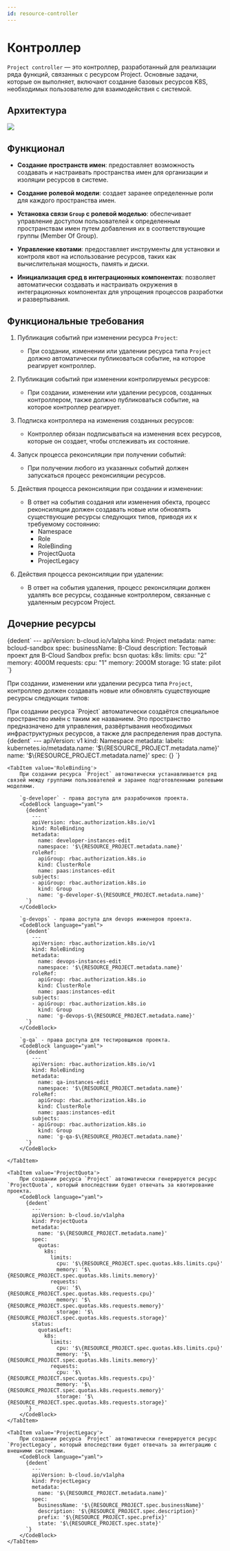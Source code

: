 ```yaml
---
id: resource-controller
---
```



# Контроллер

`Project controller` — это контроллер, разработанный для реализации ряда функций, связанных с ресурсом Project. Основные задачи, которые он выполняет, включают создание базовых ресурсов K8S, необходимых пользователю для взаимодействия с системой.

## Архитектура

<div className="center">
  <img src={`${getBasePrefix()}in-cloud/img/controllers/project-cotroller.drawio.svg`} />
</div>

## Функционал

- **Создание пространств имен**: предоставляет возможность создавать и настраивать пространства имен для организации и изоляции ресурсов в системе.

- **Создание ролевой модели**: создает заранее определенные роли для каждого пространства имен.

- **Установка связи `Group` с ролевой моделью**: обеспечивает управление доступом пользователей к определенным пространствам имен путем добавления их в соответствующие группы (Member Of Group).

- **Управление квотами**: предоставляет инструменты для установки и контроля квот на использование ресурсов, таких как вычислительная мощность, память и диски.

- **Инициализация сред в интеграционных компонентах**: позволяет автоматически создавать и настраивать окружения в интеграционных компонентах для упрощения процессов разработки и развертывания.

## Функциональные требования

1. Публикация событий при изменении ресурса `Project`:

   - При создании, изменении или удалении ресурса типа `Project` должно автоматически публиковаться событие, на которое реагирует контроллер.

2. Публикация событий при изменении контролируемых ресурсов:

   - При создании, изменении или удалении ресурсов, созданных контроллером, также должно публиковаться событие, на которое контроллер реагирует.

3. Подписка контроллера на изменения созданных ресурсов:

   - Контроллер обязан подписываться на изменения всех ресурсов, которые он создает, чтобы отслеживать их состояние.

4. Запуск процесса реконсиляции при получении событий:

   - При получении любого из указанных событий должен запускаться процесс реконсиляции ресурсов.

5. Действия процесса реконсиляции при создании и изменении:

   - В ответ на события создания или изменения обекта, процесс реконсиляции должен создавать новые или обновлять существующие ресурсы следующих типов, приводя их к требуемому состоянию:
     - Namespace
     - Role
     - RoleBinding
     - ProjectQuota
     - ProjectLegacy

6. Действия процесса реконсиляции при удалении:
   - В ответ на события удаления, процесс реконсиляции должен удалять все ресурсы, созданные контроллером, связанные с удаленным ресурсом Project.

## Дочерние ресурсы

<Tabs>
  <TabItem value="RESOURCE_PROJECT">
    <CodeBlock language="yaml">
      {dedent`
            ---
            apiVersion: b-cloud.io/v1alpha
            kind: Project
            metadata:
              name: bcloud-sandbox
            spec:
              businessName: B-Cloud
              description: Тестовый проект для B-Cloud Sandbox
              prefix: bcsn
              quotas:
                k8s:
                  limits:
                    cpu: "2"
                    memory: 4000M
                  requests:
                    cpu: "1"
                    memory: 2000M
                    storage: 1G
              state: pilot
          `}
    </CodeBlock>
  </TabItem>
</Tabs>

При создании, изменении или удалении ресурса типа `Project`, контроллер должен создавать новые или обновлять существующие ресурсы следующих типов:

<Tabs>
    <TabItem value='Namespace'>
        При создании ресурса `Project` автоматически создаётся специальное пространство имён с таким же названием. Это пространство предназначено для управления, развёртывания необходимых инфраструктурных ресурсов, а также для распределения прав доступа.
        <CodeBlock language="yaml">
          {dedent`
            ---
            apiVersion: v1
            kind: Namespace
            metadata:
              labels:
                kubernetes.io/metadata.name: '$\{RESOURCE_PROJECT.metadata.name}'
              name: '$\{RESOURCE_PROJECT.metadata.name}'
            spec: {}
          `}
        </CodeBlock>
    </TabItem>

    <TabItem value='RoleBinding'>
        При создании ресурса `Project` автоматически устанавливается ряд связей между группами пользователей и заранее подготовленными ролевыми моделями.

        `g-developer` - права доступа для разрабочиков проекта.
        <CodeBlock language="yaml">
          {dedent`
            ---
            apiVersion: rbac.authorization.k8s.io/v1
            kind: RoleBinding
            metadata:
              name: developer-instances-edit
              namespace: '$\{RESOURCE_PROJECT.metadata.name}'
            roleRef:
              apiGroup: rbac.authorization.k8s.io
              kind: ClusterRole
              name: paas:instances-edit
            subjects:
            - apiGroup: rbac.authorization.k8s.io
              kind: Group
              name: 'g-developer-$\{RESOURCE_PROJECT.metadata.name}'
          `}
        </CodeBlock>

        `g-devops` - права доступа для devops инженеров проекта.
        <CodeBlock language="yaml">
          {dedent`
            ---
            apiVersion: rbac.authorization.k8s.io/v1
            kind: RoleBinding
            metadata:
              name: devops-instances-edit
              namespace: '$\{RESOURCE_PROJECT.metadata.name}'
            roleRef:
              apiGroup: rbac.authorization.k8s.io
              kind: ClusterRole
              name: paas:instances-edit
            subjects:
            - apiGroup: rbac.authorization.k8s.io
              kind: Group
              name: 'g-devops-$\{RESOURCE_PROJECT.metadata.name}'
          `}
        </CodeBlock>

        `g-qa` - права доступа для тестировщиков проекта.
        <CodeBlock language="yaml">
          {dedent`
            ---
            apiVersion: rbac.authorization.k8s.io/v1
            kind: RoleBinding
            metadata:
              name: qa-instances-edit
              namespace: '$\{RESOURCE_PROJECT.metadata.name}'
            roleRef:
              apiGroup: rbac.authorization.k8s.io
              kind: ClusterRole
              name: paas:instances-edit
            subjects:
            - apiGroup: rbac.authorization.k8s.io
              kind: Group
              name: 'g-qa-$\{RESOURCE_PROJECT.metadata.name}'
          `}
        </CodeBlock>

    </TabItem>

    <TabItem value='ProjectQuota'>
        При создании ресурса `Project` автоматически генерируется ресурс `ProjectQuota`, который впоследствии будет отвечать за квотирование проекта.
        <CodeBlock language="yaml">
          {dedent`
            ---
            apiVersion: b-cloud.io/v1alpha
            kind: ProjectQuota
            metadata:
              name: '$\{RESOURCE_PROJECT.metadata.name}'
            spec:
              quotas:
                k8s:
                  limits:
                    cpu: '$\{RESOURCE_PROJECT.spec.quotas.k8s.limits.cpu}'
                    memory: '$\{RESOURCE_PROJECT.spec.quotas.k8s.limits.memory}'
                  requests:
                    cpu: '$\{RESOURCE_PROJECT.spec.quotas.k8s.requests.cpu}'
                    memory: '$\{RESOURCE_PROJECT.spec.quotas.k8s.requests.memory}'
                    storage: '$\{RESOURCE_PROJECT.spec.quotas.k8s.requests.storage}'
            status:
              quotasLeft:
                k8s:
                  limits:
                    cpu: '$\{RESOURCE_PROJECT.spec.quotas.k8s.limits.cpu}'
                    memory: '$\{RESOURCE_PROJECT.spec.quotas.k8s.limits.memory}'
                  requests:
                    cpu: '$\{RESOURCE_PROJECT.spec.quotas.k8s.requests.cpu}'
                    memory: '$\{RESOURCE_PROJECT.spec.quotas.k8s.requests.memory}'
                    storage: '$\{RESOURCE_PROJECT.spec.quotas.k8s.requests.storage}'
          `}
        </CodeBlock>
    </TabItem>

    <TabItem value='ProjectLegacy'>
        При создании ресурса `Project` автоматически генерируется ресурс `ProjectLegacy`, который впоследствии будет отвечать за интеграцию с внешними системами.
        <CodeBlock language="yaml">
          {dedent`
            ---
            apiVersion: b-cloud.io/v1alpha
            kind: ProjectLegacy
            metadata:
              name: '$\{RESOURCE_PROJECT.metadata.name}'
            spec:
              businessName: '$\{RESOURCE_PROJECT.spec.businessName}'
              description: '$\{RESOURCE_PROJECT.spec.description}'
              prefix: '$\{RESOURCE_PROJECT.spec.prefix}'
              state: '$\{RESOURCE_PROJECT.spec.state}'
          `}
        </CodeBlock>
    </TabItem>

</Tabs>
